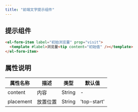 ```yaml
---
title: "前端文字提示组件"
---
```


## 提示组件

```html
<el-form-item label="初始浏览量" prop="visit">
  <template #label>浏览量<tip content="初始值" /></template>
</el-form-item>
```

## 属性说明

| 属性名称 | 描述 | 类型 | 默认值 |
| --- | --- | --- | --- |
| content | 内容 | String | - |
| placement | 放置位置 | String | 'top-start' |


